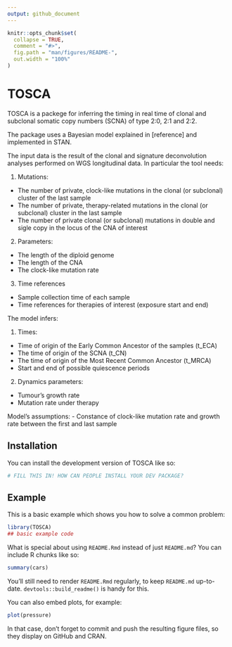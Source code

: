 ```yaml
---
output: github_document
---
```


<!-- README.md is generated from README.Rmd. Please edit that file -->

```r
knitr::opts_chunk$set(
  collapse = TRUE,
  comment = "#>",
  fig.path = "man/figures/README-",
  out.width = "100%"
)
```

# TOSCA

<!-- badges: start -->
<!-- badges: end -->

TOSCA is a packege for inferring the timing in real time of clonal and subclonal somatic copy numbers (SCNA) of type 2:0, 2:1 and 2:2. 

The package uses a Bayesian model explained in [reference] and implemented in STAN.

The input data is the result of the clonal and signature deconvolution analyses performed on WGS longitudinal data. In particular the tool needs:

1. Mutations:
- The number of private, clock-like mutations in the clonal (or subclonal) cluster of the last sample
- The number of private, therapy-related mutations in the clonal (or subclonal) cluster in the last sample
- The number of private clonal (or subclonal) mutations in double and sigle copy in the locus of the CNA of interest

2. Parameters:
- The length of the diploid genome
- The length of the CNA
- The clock-like mutation rate 

3. Time references 
- Sample collection time of each sample
- Time references for therapies of interest (exposure start and end)

The model infers:

1. Times:
- Time of origin of the Early Common Ancestor of the samples (t_ECA)
- The time of origin of the SCNA (t_CN)
- The time of origin of the Most Recent Common Ancestor (t_MRCA)
- Start and end of possible quiescence periods

2. Dynamics parameters:
- Tumour’s growth rate
- Mutation rate under therapy 

Model’s assumptions:
- Constance of clock-like mutation rate and growth rate between the first and last sample

## Installation

You can install the development version of TOSCA like so:

``` r
# FILL THIS IN! HOW CAN PEOPLE INSTALL YOUR DEV PACKAGE?
```

## Example

This is a basic example which shows you how to solve a common problem:

```r
library(TOSCA)
## basic example code
```

What is special about using `README.Rmd` instead of just `README.md`? You can include R chunks like so:

```r
summary(cars)
```

You'll still need to render `README.Rmd` regularly, to keep `README.md` up-to-date. `devtools::build_readme()` is handy for this.

You can also embed plots, for example:

```r
plot(pressure)
```

In that case, don't forget to commit and push the resulting figure files, so they display on GitHub and CRAN.
